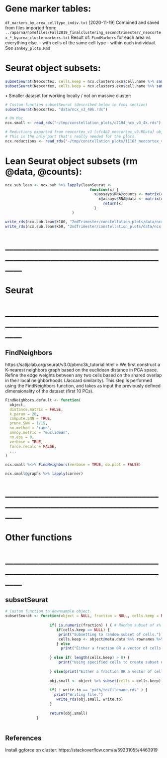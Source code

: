 # Gene marker tables:
`df_markers_by_area_celltype_indiv.txt` 
 [2020-11-19] Combined and saved from files imported from:
 `../aparna/homefiles/Fall2019_finalclustering_secondtrimester/_neocortex_*_byarea_clustermarkers.txt`
 Result of:
  `FindMarkers` for each area vs everything else.
    - with cells of the same cell type
    - within each individual.
  See `sankey_plots.Rmd`



# Seurat object subsets:

```r
subsetSeurat(Neocortex, cells.keep = ncx.clusters.exn$cell.name %>% sample(50000), write.to = "../data/ncx.v3.exn.sub_50k.rds")
subsetSeurat(Neocortex, cells.keep = ncx.clusters.exn$cell.name %>% sample(100000), write.to = "../data/ncx.v3.exn.sub_100k.rds")
```

• Smaller dataset for working locally / not on massive cluster:
```r
# Custom function subsetSeurat (described below in fxns section)
subsetSeurat(Neocortex, "data/ncx_v3_40k.rds")

# On Mac
ncx.small <- read_rds("~/tmp/constellation_plots/c7104_ncx_v3_4k.rds")

# Reductions exported from neocortex_v3 [cfc4b2_neocortex_v3.RData] object:
# This is the only part that's really needed for the plots.
ncx.reductions <- read_rds("~/tmp/constellation_plots/11163_neocortex_v3_reductions.rds")
```

# Lean Seurat object subsets (rm @data, @counts):
```r
ncx.sub.lean <- ncx.sub %>% lapply(leanSeurat <- 
                                      function(x) {
                                        x@assays$RNA@counts <- matrix(c(0,0))
                                          x@assays$RNA@data <- matrix(c(0,0))
                                            return(x)
                                        }
                              )

write_rds(ncx.sub.lean$k100, "2ndTrimester/constellation_plots/data/ncx.v3.exn.sub_100k.rds")
write_rds(ncx.sub.lean$k50, "2ndTrimester/constellation_plots/data/ncx.v3.exn.sub_50k.rds")
```

# ______________________________________________________________________________
# Seurat
# ______________________________________________________________________________
## FindNeighbors
https://satijalab.org/seurat/v3.0/pbmc3k_tutorial.html
> We first construct a K-nearest neighbors graph based on the euclidean distance in PCA space.
  Refine the edge weights between any two cells based on the shared overlap in their local
  neighborhoods (Jaccard similarity). 
  This step is performed using the FindNeighbors function, and takes as input the previously defined
  dimensionality of the dataset (first 10 PCs).

```r
FindNeighbors.default <- function(
  object,
  distance.matrix = FALSE,
  k.param = 20,
  compute.SNN = TRUE,
  prune.SNN = 1/15,
  nn.method = 'rann',
  annoy.metric = "euclidean",
  nn.eps = 0,
  verbose = TRUE,
  force.recalc = FALSE,
  ...
)
```

```r
ncx.small %<>% FindNeighbors(verbose = TRUE, do.plot = FALSE)
```

```r
ncx.small@graphs %>% lapply(corner)
```

# ______________________________________________________________________________
# Other functions
# ______________________________________________________________________________

## subsetSeurat
```r
# Custom function to downsample object.
subsetSeurat <- function(object = NULL, fraction = NULL, cells.keep = NULL, write.to = "path/to/filename.rds") {
  
                    if( is.numeric(fraction) ) { # Random subset of x% of all cells.
                       if(cells.keep == NULL) {
                        print("Subsetting to random subset of cells.")
                        cells.keep <- object@meta.data %>% rownames %>% sample(size = length(.)*fraction)
                       } else 
                         print("Either a fraction OR a vector of cells must be provided.")
                      
                    } else if( length(cells.keep) > 0) {
                        print("Using specified cells to create subset of Seurat object.")
                      
                    } else(print("Either a fraction OR a vector of cells must be provided."))
                    
                    obj.small <- object %>% subset(cells = cells.keep)
                    
                    if( ! write.to == "path/to/filename.rds" ) {
                      print("Writing file.")
                       write_rds(obj.small, write.to)
                    }
                     
                    return(obj.small)
              }
                        
```

## References
Install ggforce on cluster:
https://stackoverflow.com/a/59231055/4463919